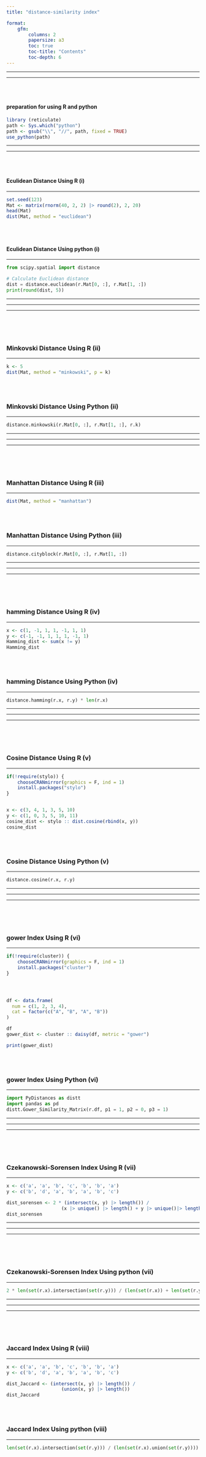 ```yaml
---
title: "distance-similarity index"

format:
    gfm: 
        columns: 2
        papersize: a3
        toc: true
        toc-title: "Contents"
        toc-depth: 6
---
```


<hr><hr>
<br><br>


#### preparation for using R and python 

```r
library (reticulate)
path <- Sys.which("python")
path <- gsub("\\", "//", path, fixed = TRUE)
use_python(path)

```

<hr><hr>
<br><br>


#### Eculidean Distance Using R (i)
<hr>

```r

set.seed(123)
Mat <- matrix(rnorm(40, 2, 2) |> round(2), 2, 20)
head(Mat)
dist(Mat, method = "euclidean")
```

<br><br>



#### Eculidean Distance Using python (i)
<hr>

```python

from scipy.spatial import distance

# Calculate Euclidean distance
dist = distance.euclidean(r.Mat[0, :], r.Mat[1, :])
print(round(dist, 5))

```


<hr>
<hr>
<hr>

<br><br><br>

### Minkovski Distance Using R (ii)
<hr>

```r
k <- 5
dist(Mat, method = "minkowski", p = k)
```

<br><br> 


### Minkovski Distance Using Python (ii)
<hr>

```python
distance.minkowski(r.Mat[0, :], r.Mat[1, :], r.k)
```





<hr>
<hr>
<hr>

<br><br><br>



### Manhattan Distance Using R (iii)
<hr>

```r
dist(Mat, method = "manhattan")
```

<br><br> 


### Manhattan Distance Using Python (iii)
<hr>

```python
distance.cityblock(r.Mat[0, :], r.Mat[1, :])
```





<hr>
<hr>
<hr>

<br><br><br>



###  hamming Distance Using R (iv)
<hr>

```r

x <- c(1, -1, 1, 1, -1, 1, 1)
y <- c(-1, -1, 1, 1, 1, -1, 1)
Hamming_dist <- sum(x != y)
Hamming_dist
```

<br><br> 


### hamming Distance Using Python (iv)
<hr>

```python
distance.hamming(r.x, r.y) * len(r.x)
```




<hr>
<hr>
<hr>

<br><br><br>



###  Cosine Distance Using R (v)
<hr>

```r
if(!require(stylo)) {
    chooseCRANmirror(graphics = F, ind = 1)
    install.packages("stylo")
}


x <- c(3, 4, 1, 3, 5, 10)
y <- c(1, 0, 3, 5, 10, 11)
cosine_dist <- stylo :: dist.cosine(rbind(x, y))
cosine_dist
```

<br><br> 


### Cosine Distance Using Python (v)
<hr>

```python
distance.cosine(r.x, r.y) 
```



<hr>
<hr>
<hr>

<br><br><br>



###  gower Index Using R (vi)
<hr>

```r
if(!require(cluster)) {
    chooseCRANmirror(graphics = F, ind = 1)
    install.packages("cluster")
}




df <- data.frame(
  num = c(1, 2, 3, 4),
  cat = factor(c("A", "B", "A", "B"))
)

df
gower_dist <- cluster :: daisy(df, metric = "gower")

print(gower_dist)

```

<br><br> 


### gower Index Using Python (vi)
<hr>

```python
import PyDistances as distt
import pandas as pd
distt.Gower_Similarity_Matrix(r.df, p1 = 1, p2 = 0, p3 = 1)
```



<hr>
<hr>
<hr>

<br><br><br>


### Czekanowski-Sorensen Index Using R (vii)
<hr>


```r
x <- c('a', 'a', 'b', 'c', 'b', 'b', 'a')
y <- c('b', 'd', 'a', 'b', 'a', 'b', 'c')

dist_sorensen <- 2 * (intersect(x, y) |> length()) / 
                    (x |> unique() |> length() + y |> unique()|> length()) 
dist_sorensen
```



<hr>
<hr>
<hr>

<br><br><br>


### Czekanowski-Sorensen Index Using python (vii)
<hr>

```python
2 * len(set(r.x).intersection(set(r.y))) / (len(set(r.x)) + len(set(r.y)))

```

<hr>
<hr>
<hr>

<br><br><br>

### Jaccard Index Using R (viii)
<hr>

```r
x <- c('a', 'a', 'b', 'c', 'b', 'b', 'a')
y <- c('b', 'd', 'a', 'b', 'a', 'b', 'c')

dist_Jaccard <- (intersect(x, y) |> length()) / 
                    (union(x, y) |> length()) 
dist_Jaccard
```



<br><br>

### Jaccard Index Using python (viii)
<hr>


```python
len(set(r.x).intersection(set(r.y))) / (len(set(r.x).union(set(r.y))))
```

